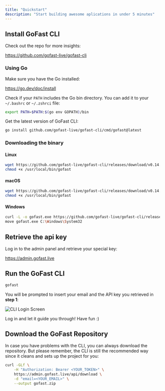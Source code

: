 ```yaml
---
title: "Quickstart"
description: "Start building awesome aplications in under 5 minutes"
---
```


## Install GoFast CLI

Check out the repo for more insights:

https://github.com/gofast-live/gofast-cli

### Using Go

Make sure you have the Go installed:

https://go.dev/doc/install

Check if your `PATH` includes the Go bin directory. You can add it to your `~/.bashrc` or `~/.zshrci` file:

```bash
export PATH=$PATH:$(go env GOPATH)/bin
```

Get the latest version of GoFast CLI:

```bash
go install github.com/gofast-live/gofast-cli/cmd/gofast@latest
```

### Downloading the binary

#### Linux

```bash
wget https://github.com/gofast-live/gofast-cli/releases/download/v0.14.1/gofast-linux-amd64 -O /usr/local/bin/gofast
chmod +x /usr/local/bin/gofast
```

#### macOS

```bash
wget https://github.com/gofast-live/gofast-cli/releases/download/v0.14.1/gofast-darwin-amd64 -O /usr/local/bin/gofast
chmod +x /usr/local/bin/gofast
```

#### Windows

```bash
curl -L -o gofast.exe https://github.com/gofast-live/gofast-cli/releases/download/v0.14.1/gofast-windows-amd64.exe
move gofast.exe C:\Windows\System32
```

## Retrieve the api key

Log in to the admin panel and retrieve your special key:

https://admin.gofast.live

## Run the GoFast CLI

```bash
gofast
```

You will be prompted to insert your email and the API key you retrieved in **step 1**:

![CLI Login Screen](/images/login.jpg)

Log in and let it guide you through! Have fun :)

## Download the GoFast Repository

In case you have problems with the CLI, you can always download the repository. But please remember, the CLI is still the recommended way since it cleans and sets up the project for you:

```bash
curl -GLf \
    -H "Authorization: Bearer <YOUR_TOKEN>" \
    https://admin.gofast.live/api/download \
    -d "email=<YOUR_EMAIL>" \
    --output gofast.zip
```
